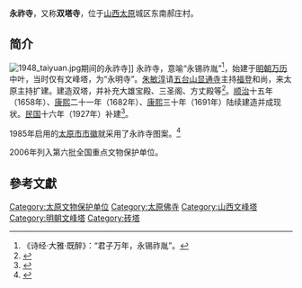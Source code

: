 {{coord|37.84523|112.59127|display=title}}
{{文物保护单位
| 级别 = 全国
| 图片 = [[File:Pagodas_of_Taiyuan.jpg|180px]]
| 名称 = 永祚寺
| 编号 = 6-467
| 分类 = 古建筑
| 时代 = [[明朝|明]]至[[清朝|清]]
| 所在 = [[山西省|山西省]][[太原市|太原市]]
| 登录 = 2001年
| Cat = 山西全国重点文物保护单位
| 备注 ={{maplink|frame=yes|plain=yes|type=point|frame-lat=37.84523|frame-long=112.59127|zoom=16|coord={{coord|37.84523|112.59127}}}}
}}
'''永祚寺'''，又称'''双塔寺'''，位于[[山西省|山西]][[太原市|太原]]城区东南郝庄村。

==简介==
[[File:1948_taiyuan.jpg|thumb]]期间的永祚寺]]
永祚寺，意喻“永锡祚胤”<ref>《诗经·大雅·既醉》：“君子万年，永锡祚胤”。</ref>，始建于[[明朝|明朝]][[万历|万历]]中叶，当时仅有文峰塔，为“永明寺”。[[朱敏淳|朱敏淳]]请[[五台山|五台山]][[显通寺|显通寺]]主持[[福登|福登]]和尚，来太原主持扩建。建造双塔，并补充大雄宝殿、三圣阁、方丈殿等<ref>{{Cite web |url=http://www.tydao.com/sxsen/taiyuan/yongzuo.htm |title=双塔寺 |access-date=2010-01-01 |archive-date=2019-05-18 |archive-url=https://web.archive.org/web/20190518131145/http://www.tydao.com/sxsen/taiyuan/yongzuo.htm |dead-url=no }}</ref>。[[顺治|顺治]]十五年（1658年）、[[康熙|康熙]]二十一年（1682年）、[[康熙|康熙]]三十年（1691年）陆续建造并成现状。[[中華民國|民国]]十六年（1927年）补建<ref>{{Cite web |url=http://big5.huaxia.com/zhsx/sxsy/wwzy/12/1264936.html |title=永祚寺 |access-date=2010-01-01 |archive-url=https://web.archive.org/web/20100523052607/http://big5.huaxia.com/zhsx/sxsy/wwzy/12/1264936.html |archive-date=2010-05-23 |dead-url=yes }}</ref>。

1985年启用的[[太原市市徽|太原市市徽]]就采用了永祚寺图案。<ref name="省人大">{{cite web |title=省人大批准太原市市徽设计方案 |url=http://www.fhtxssx.com/uploads/allimg/200409/10100Q4U-5.jpg |website=凤凰通讯社 |accessdate=2022-02-09}}</ref>

2006年列入第六批全国重点文物保护单位。

==參考文獻==
<div class="references-small">
<references></references>
</div>

{{Religion-buil-stub}}
{{山西全国重点文物保护单位}}
[[Category:太原文物保护单位|Category:太原文物保护单位]]
[[Category:太原佛寺|Category:太原佛寺]]
[[Category:山西文峰塔|Category:山西文峰塔]]
[[Category:明朝文峰塔|Category:明朝文峰塔]]
[[Category:砖塔|Category:砖塔]]